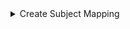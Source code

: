 
<details>
<summary>Create Subject Mapping</summary>
<Tabs>
<TabItem value="go" label="Go">

```go
package main

import (
	"context"
	"log"

	"github.com/opentdf/platform/protocol/go/policy"
	"github.com/opentdf/platform/protocol/go/policy/subjectmapping"
	"github.com/opentdf/platform/sdk"
)

func main() {

	platformEndpoint := "http://localhost:8080"

	// Create a new client
	client, err := sdk.New(
		platformEndpoint,
		sdk.WithClientCredentials("opentdf", "secret", nil),
	)

	if err != nil {
		log.Fatal(err)
	}

	// Create Subject Mapping
	subjectMapping := &subjectmapping.CreateSubjectMappingRequest{
		AttributeValueId: "224c9d29-2cd4-4a38-b6ad-5f025ca93a8c",
		Actions: []*policy.Action{
			{
				Value: &policy.Action_Standard{
					Standard: policy.Action_STANDARD_ACTION_DECRYPT,
				},
			},
		},
		ExistingSubjectConditionSetId: "890b26db-4ee4-447f-ae8a-2862d922eeef",
	}

	_, err = client.SubjectMapping.CreateSubjectMapping(context.Background(), subjectMapping)
	if err != nil {
		log.Fatal(err)
	}
}
```

</TabItem>
<TabItem value="java" label="Java">

```java
package io.opentdf.platform;
import io.opentdf.platform.sdk.*;

import java.util.concurrent.ExecutionException;

import io.opentdf.platform.policy.subjectmapping.*;
import io.opentdf.platform.policy.SubjectMapping;
import io.opentdf.platform.policy.Action;

public class CreateSubjectMapping {
    public static void main(String[] args) throws ExecutionException, InterruptedException{

        String clientId = "opentdf";
        String clientSecret = "secret";
        String platformEndpoint = "http://localhost:8080";

        SDKBuilder builder = new SDKBuilder();
        SDK sdk = builder.platformEndpoint(platformEndpoint)
                .clientSecret(clientId, clientSecret).useInsecurePlaintextConnection(true)
                .build();

        CreateSubjectMappingRequest request = CreateSubjectMappingRequest.newBuilder()
        .setAttributeValueId("33c47777-f3b6-492d-bcd2-5329e0aab642")
        .addActions(Action.newBuilder().setStandard(Action.StandardAction.STANDARD_ACTION_DECRYPT))
        .setExistingSubjectConditionSetId("9009fde8-d22b-4dfb-a456-f9ce6943244a")
        .build();

        CreateSubjectMappingResponse resp = sdk.getServices().subjectMappings().createSubjectMapping(request).get();

        SubjectMapping sm = resp.getSubjectMapping();

        System.out.println(sm.getId());
    }
}
```

</TabItem>
<TabItem value="js" label="Javascript">

```javascript
```

</TabItem>
</Tabs>
</details>